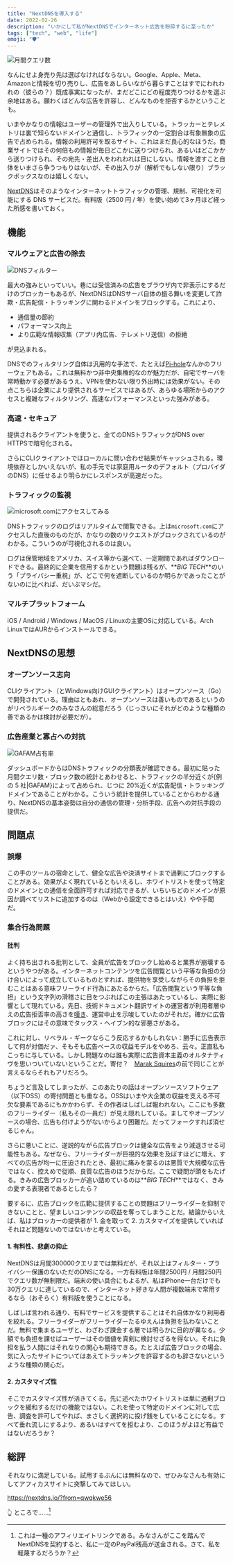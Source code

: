 ```yaml
---
title: "NextDNSを導入する"
date: 2022-02-26
description: "いかにして私がNextDNSでインターネット広告を粉砕するに至ったか"
tags: ["tech", "web", "life"]
emoji: "🛡️"
---
```


![月間クエリ数](../../assets/image/nextdns_query.png)

なんにせよ身売り先は選ばなければならない。Google、Apple、Meta、Amazonと情報を切り売りし、広告をあしらいながら暮らすことはすでにわれわれの（彼らの？）既成事実になったが、まだどこにどの程度売りつけるかを選ぶ余地はある。願わくばどんな広告を許容し、どんなものを拒否するかということも。

いまやかなりの情報はユーザーの管理外で出入りしている。トラッカーとテレメトリは裏で知らないドメインと通信し、トラフィックの一定割合は有象無象の広告で占められる。情報の利用許可を取るサイト、これはまだ良心的なほうだ。商業サイトではその何倍もの情報が毎日どこかに送りつけられ、あるいはどこかから送りつけられ、その宛先・差出人をわれわれは目にしない。情報を渡すこと自体をいまさら争うつもりはないが、その出入りが（解析でもしない限り）ブラックボックスなのは嬉しくない。

[NextDNS](https://nextdns.io)はそのようなインターネットトラフィックの管理、規制、可視化を可能にする DNS サービスだ。有料版（2500 円 / 年）を使い始めて3ヶ月ほど経った所感を書いておく。

## 機能

### マルウェアと広告の除去

![DNSフィルター](../../assets/image/nextdns_filter.png)

最大の強みといっていい。巷には受信済みの広告をブラウザ内で非表示にするだけのブロッカーもあるが、NextDNSはDNSサーバ自体の振る舞いを変更して詐欺・広告配信・トラッキングに関わるドメインをブロックする。これにより、

- 通信量の節約
- パフォーマンス向上
- より広範な情報収集（アプリ内広告、テレメトリ送信）の拒絶

が見込まれる。

DNSでのフィルタリング自体は汎用的な手法で、たとえば[Pi-hole](https://pi-hole.net)なんかのフリーウェアもある。これは無料かつ非中央集権的なのが魅力だが、自宅でサーバを常時動かす必要があるうえ、VPNを使わない限り外出時には効果がない。その点こちらは企業により提供されるサービスではあるが、あらゆる場所からのアクセスと複雑なフィルタリング、高速なパフォーマンスといった強みがある。

### 高速・セキュア

提供されるクライアントを使うと、全てのDNSトラフィックがDNS over HTTPSで暗号化される。

さらにCLIクライアントではローカルに問い合わせ結果がキャッシュされる。環境依存としかいえないが、私の手元では家庭用ルータのデフォルト（プロバイダのDNS）に任せるより明らかにレスポンスが高速だった。

### トラフィックの監視

![microsoft.comにアクセスしてみる](../../assets/image/nextdns_log.png)

DNSトラフィックのログはリアルタイムで閲覧できる。上は`microsoft.com`にアクセスした直後のものだが、かなりの数のリクエストがブロックされているのがわかる。こういうのが可視化されるのは良い。

ログは保管地域をアメリカ、スイス等から選べて、一定期間であればダウンロードできる。最終的に企業を信用するかという問題は残るが、**_BIG TECH_**のいう「プライバシー重視」が、どこで何を遮断しているのか明らかであったことがないのに比べれば、だいぶマシだ。

### マルチプラットフォーム

iOS / Android / Windows / MacOS / Linuxの主要OSに対応している。Arch LinuxではAURからインストールできる。

## NextDNSの思想

### オープンソース志向

CLIクライアント（とWindows向けGUIクライアント）はオープンソース（Go）で開発されている。理由はともあれ、オープンソースは善いものであるというのがリベラルギークのみなさんの総意だろう（じっさいにそれがどのような種類の善であるかは検討が必要だが）。

### 広告産業と寡占への対抗

![GAFAM占有率](../../assets/image/nextdns_gafam.png)

ダッシュボードからはDNSトラフィックの分類表が確認できる。最初に貼った月間クエリ数・ブロック数の統計とあわせると、トラフィックの半分近くが\{例の 5 社|GAFAM\}によって占められ、じつに 20%近くが広告配信・トラッキングドメインであることがわかる。こういう統計を提供していることからわかる通り、NextDNSの基本姿勢は自分の通信の管理・分析手段、広告への対抗手段の提供だ。

## 問題点

### 誤爆

この手のツールの宿命として、健全な広告や決済サイトまで過剰にブロックすることがある。効果がよく現れているともいえるし、ホワイトリストを使って特定のドメインとの通信を全面許可すれば対応できるが、いちいちどのドメインが原因か調べてリストに追加するのは（Webから設定できるとはいえ）やや手間だ。

### 集合行為問題

#### 批判

よく持ち出される批判として、全員が広告をブロックし始めると業界が崩壊するというやつがある。インターネットコンテンツを広告閲覧という平等な負担の分け合いによって成立しているものとすれば、提供物を享受しながらその負担を拒むことはある意味フリーライド行為にあたるからだ。「広告閲覧という平等な負担」という文字列の滑稽さに目をつぶればこの主張はあたっているし、実際に影響として現れている。先日、技術ドキュメント翻訳サイトの運営者が利用者層ゆえの広告拒否率の高さを[嘆き](https://twitter.com/HiroKws/status/1491270754608226306)、運営中止を示唆していたのがそれだ。確かに広告ブロックにはその意味でタックス・ヘイブン的な邪悪さがある。

これに対し、リベラル・ギークならこう反応するかもしれない：勝手に広告表示して何が対価だァ、そもそも広告ベースの収益モデルをやめろ、云々。正直私もこっちに与している。しかし問題なのは誰も実際に広告資本主義のオルタナティヴを思いついていないということだ。寄付？　[Marak Squires](https://gigazine.net/news/20220111-open-source-developer-corrupts-libraries/)の前で同じことが言えるならそれもアリだろう。

ちょうど言及してしまったが、このあたりの話はオープンソースソフトウェア（以下OSS）の寄付問題とも重なる。OSSはいまや大企業の収益を支える不可欠な要素であるにもかかわらず、その作者はしばしば報われない。ここにも多数のフリーライダー（私もその一員だ）が見え隠れしている。ましてやオープンソースの場合、広告も付けようがないからより困難だ。だってフォークすれば消せるじゃん。

さらに悪いことに、逆説的ながら広告ブロックは健全な広告をより減退させる可能性もある。なぜなら、フリーライダーが巨視的な効果を及ぼすほどに増え、すべての広告が均一に圧迫されたとき、最初に痛みを蒙るのは悪質で大規模な広告ではなく、控えめで従順、良質な広告のほうだからだ。ここで疑問が頭をもたげる。きみの広告ブロッカーが追い詰めているのは**_BIG TECH_**ではなく、きみの愛する表現者であるとしたら？

要するに、広告ブロックを広範に提供することの問題はフリーライダーを抑制できないことと、望ましいコンテンツの収益を奪ってしまうことだ。結論からいえば、私はブロッカーの提供者が 1. 金を取って 2. カスタマイズを提供していればそれほど問題ないのではないかと考えている。

#### 1. 有料性、悲劇の抑止

NextDNSは月間300000クエリまでは無料だが、それ以上はフィルター・プライバシー保護のないただのDNSになる。一方有料版は年間2500円 / 月間250円でクエリ数が無制限だ。端末の使い具合にもよるが、私はiPhone一台だけでも30万クエリに達しているので、インターネット好きな人間が複数端末で常用するなら（おそらく）有料版を使うことになる。

しばしば言われる通り、有料でサービスを提供することはそれ自体かなり利用者を絞れる。フリーライダーがフリーライダーたるゆえんは負担を払わないことだ。無料で集まるユーザと、わざわざ課金する層では明らかに目的が異なる。少額でも負担を課せばユーザーはその価値を真剣に検討せざるを得ない。それに負担を払う人間にはそれなりの関心も期待できる。たとえば広告ブロックの場合、気に入ったサイトについてはあえてトラッキングを許容するのも辞さないというような種類の関心だ。

#### 2. カスタマイズ性

そこでカスタマイズ性が活きてくる。先に述べたホワイトリストは単に過剰ブロックを緩和するだけの機能ではない。これを使って特定のドメインに対して広告、調査を許可してやれば、まさしく選択的に投げ銭をしていることになる。すべて垂れ流しにするより、あるいはすべてを拒むより、このほうがよほど有益ではないだろうか？

## 総評

それなりに満足している。試用するぶんには無料なので、ぜひみなさんも有効にしてアフィカスサイトに突撃してみてほしい。

https://nextdns.io/?from=qwqkwe56

:point_up_2: ところで……[^1]

[^1]: これは一種のアフィリエイトリンクである。みなさんがここを踏んでNextDNSを契約すると、私に一定のPayPal残高が送金される。さて、私を軽蔑するだろうか？
